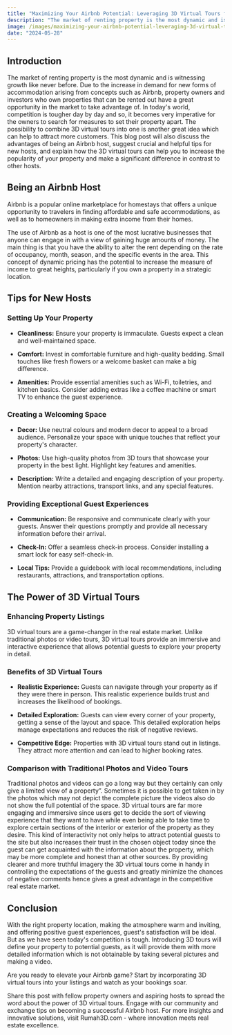 ```yaml
---
title: "Maximizing Your Airbnb Potential: Leveraging 3D Virtual Tours for Success"
description: "The market of renting property is the most dynamic and is witnessing growth like never before. Due to the increase in demand for new forms of accommodation arising from concepts such as Airbnb, property owners and investors who own properties that can be rented out have a great opportunity in the market to take advantage of."
image: /images/maximizing-your-airbnb-potential-leveraging-3d-virtual-tours-for-success.jpg
date: "2024-05-28"
---
```



## Introduction

The market of renting property is the most dynamic and is witnessing growth like never before. Due to the increase in demand for new forms of accommodation arising from concepts such as Airbnb, property owners and investors who own properties that can be rented out have a great opportunity in the market to take advantage of. In today's world, competition is tougher day by day and so, it becomes very imperative for the owners to search for measures to set their property apart. The possibility to combine 3D virtual tours into one is another great idea which can help to attract more customers. This blog post will also discuss the advantages of being an Airbnb host, suggest crucial and helpful tips for new hosts, and explain how the 3D virtual tours can help you to increase the popularity of your property and make a significant difference in contrast to other hosts.


## Being an Airbnb Host

Airbnb is a popular online marketplace for homestays that offers a unique opportunity to travelers in finding affordable and safe accommodations, as well as to homeowners in making extra income from their homes.

The use of Airbnb as a host is one of the most lucrative businesses that anyone can engage in with a view of gaining huge amounts of money. The main thing is that you have the ability to alter the rent depending on the rate of occupancy, month, season, and the specific events in the area. This concept of dynamic pricing has the potential to increase the measure of income to great heights, particularly if you own a property in a strategic location.


## Tips for New Hosts

### Setting Up Your Property

- **Cleanliness:** Ensure your property is immaculate. Guests expect a clean and well-maintained space.

- **Comfort:** Invest in comfortable furniture and high-quality bedding. Small touches like fresh flowers or a welcome basket can make a big difference.

- **Amenities:** Provide essential amenities such as Wi-Fi, toiletries, and kitchen basics. Consider adding extras like a coffee machine or smart TV to enhance the guest experience.


### Creating a Welcoming Space

- **Decor:** Use neutral colours and modern decor to appeal to a broad audience. Personalize your space with unique touches that reflect your property's character.

- **Photos:** Use high-quality photos from 3D tours that showcase your property in the best light. Highlight key features and amenities.

- **Description:** Write a detailed and engaging description of your property. Mention nearby attractions, transport links, and any special features.


### Providing Exceptional Guest Experiences

- **Communication:** Be responsive and communicate clearly with your guests. Answer their questions promptly and provide all necessary information before their arrival.

- **Check-In:** Offer a seamless check-in process. Consider installing a smart lock for easy self-check-in.

- **Local Tips:** Provide a guidebook with local recommendations, including restaurants, attractions, and transportation options.


## The Power of 3D Virtual Tours

<CustomQuote quote="We have been extremely satisfied with the outcomes delivered by 3dScan.id. The team exhibits remarkable responsiveness and professionalism in communication, making our scan appointment swift and convenient to fit into our hectic rental schedule. Previously, we lacked the ability to provide guests seeking video walk-throughs, as this feature was unavailable on major listing sites. The incorporation of a QR code in the gallery, enabling visitors to access the 3D tour, has significantly enhanced our marketing strategy. This implementation unquestionably contributed to converting more browsing clients into bookings, making the investment highly worthwhile." author="Sarah, Owner of Villa Tuntas in Bali"/>

### Enhancing Property Listings

3D virtual tours are a game-changer in the real estate market. Unlike traditional photos or video tours, 3D virtual tours provide an immersive and interactive experience that allows potential guests to explore your property in detail.


### Benefits of 3D Virtual Tours

- **Realistic Experience:** Guests can navigate through your property as if they were there in person. This realistic experience builds trust and increases the likelihood of bookings.

- **Detailed Exploration:** Guests can view every corner of your property, getting a sense of the layout and space. This detailed exploration helps manage expectations and reduces the risk of negative reviews.

- **Competitive Edge:** Properties with 3D virtual tours stand out in listings. They attract more attention and can lead to higher booking rates.


### Comparison with Traditional Photos and Video Tours

Traditional photos and videos can go a long way but they certainly can only give a limited view of a property”. Sometimes it is possible to get taken in by the photos which may not depict the complete picture the videos also do not show the full potential of the space. 3D virtual tours are far more engaging and immersive since users get to decide the sort of viewing experience that they want to have while even being able to take time to explore certain sections of the interior or exterior of the property as they desire. This kind of interactivity not only helps to attract potential guests to the site but also increases their trust in the chosen object today since the guest can get acquainted with the information about the property, which may be more complete and honest than at other sources. By providing clearer and more truthful imagery the 3D virtual tours come in handy in controlling the expectations of the guests and greatly minimize the chances of negative comments hence gives a great advantage in the competitive real estate market.


## Conclusion

With the right property location, making the atmosphere warm and inviting, and offering positive guest experiences, guest's satisfaction will be ideal. But as we have seen today's competition is tough. Introducing 3D tours will define your property to potential guests, as it will provide them with more detailed information which is not obtainable by taking several pictures and making a video.

Are you ready to elevate your Airbnb game? Start by incorporating 3D virtual tours into your listings and watch as your bookings soar.

Share this post with fellow property owners and aspiring hosts to spread the word about the power of 3D virtual tours. Engage with our community and exchange tips on becoming a successful Airbnb host. For more insights and innovative solutions, visit Rumah3D.com - where innovation meets real estate excellence.

